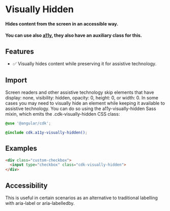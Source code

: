 
<Meta title="Utilities/Visually Hidden" />

# Visually Hidden

#### Hides content from the screen in an accessible way.

#### You can use also [a11y](https://material.angular.io/cdk/a11y), they also have an auxiliary class for this.

## Features

* ✅ Visually hides content while preserving it for assistive technology.

## Import

Screen readers and other assistive technology skip elements that have display: none, visibility: hidden, opacity: 0, height: 0, or width: 0. In some cases you may need to visually hide an element while keeping it available to assistive technology.
You can do so using the a11y-visually-hidden Sass mixin, which emits the .cdk-visually-hidden CSS class:

```scss
@use '@angular/cdk';

@include cdk.a11y-visually-hidden();
```

## Examples

```html
<div class="custom-checkbox">
  <input type="checkbox" class="cdk-visually-hidden">
</div>
```

## Accessibility

This is useful in certain scenarios as an alternative to traditional labelling with aria-label or aria-labelledby.
